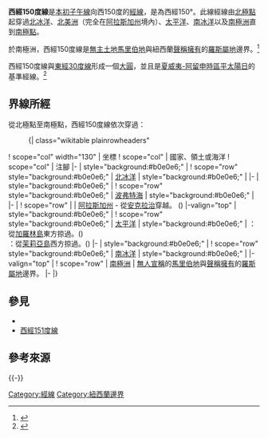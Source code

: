 {{Location map-line|lon=-150}}
{{kml}}

'''西經150度線'''是[[本初子午線|本初子午線]]向西150度的[[經線|經線]]，是為西經150°。此線經線由[[北極點|北極點]]起穿過[[北冰洋|北冰洋]]、[[北美洲|北美洲]]（完全在[[阿拉斯加州|阿拉斯加州]]境內）、[[太平洋|太平洋]]、[[南冰洋|南冰洋]]以及[[南極洲|南極洲]]直到[[南極點|南極點]]。

於南極洲，西經150度線是[[無主土地|無主土地]][[馬里伯地|馬里伯地]]與紐西蘭[[南極領地|聲稱擁有]]的[[羅斯屬地|羅斯屬地]]邊界。<ref>{{cite web|url=http://www.crwflags.com/fotw/flags/nz-aq.html |title=Ross Dependency (New Zealand) |accessdate=2016年1月9日 |publisher=crwflags.com |language=en }}</ref>

西經150度線與[[東經30度線|東經30度線]]形成一個[[大圓|大圓]]，並且是[[夏威夷-阿留申時區|夏威夷-阿留申時區]][[平太陽日|平太陽日]]的基準經線。<ref>{{cite web |url=http://time-time.net/times/time-zones/usa-canada/current-hawaii-time-hast.php |title=Hawaii-Aleutian Time - Current Time |accessdate=2016年1月9日 |publisher=time-time.net |language=en |archive-date=2021年4月20日 |archive-url=https://web.archive.org/web/20210420022143/http://time-time.net/times/time-zones/usa-canada/current-hawaii-time-hast.php |dead-url=no }}</ref>

==界線所經==
從北極點至南極點，西經150度線依次穿過：

:{| class="wikitable plainrowheaders"
! scope="col" width="130" | 坐標
! scope="col" | 國家、領土或海洋
! scope="col" | 注腳
|-
| style="background:#b0e0e6;" | {{Coord|90|0|N|150|0|W|type:waterbody|name=Arctic Ocean}}
! scope="row" style="background:#b0e0e6;" | [[北冰洋|北冰洋]]
| style="background:#b0e0e6;" |
|-
| style="background:#b0e0e6;" | {{Coord|72|20|N|150|0|W|type:waterbody|name=Beaufort Sea}}
! scope="row" style="background:#b0e0e6;" | [[波弗特海|波弗特海]]
| style="background:#b0e0e6;" |
|-
| {{Coord|70|28|N|150|0|W|type:country|name=United States}}
! scope="row" | {{USA}}
| [[阿拉斯加州|阿拉斯加州]] - 從[[安克拉治|安克拉治]]穿越。 ({{Coord|61|12|N|150|0|W|type:city|name=Anchorage}})
|-valign="top"
| style="background:#b0e0e6;" | {{Coord|59|39|N|150|0|W|type:waterbody|name=Pacific Ocean}}
! scope="row" style="background:#b0e0e6;" | [[太平洋|太平洋]]
| style="background:#b0e0e6;" | {{KIR}}：從[[加羅林島|加羅林島]]東方掠過。({{Coord|9|56|S|150|12|W|type:isle|name=Caroline Island}})<br/> {{PYF}}：從[[茉莉亞島|茉莉亞島]]西方掠過。({{Coord|17|30|S|149|55|W|type:isle|name=Caroline Island}})
|-
| style="background:#b0e0e6;" | {{Coord|60|0|S|150|0|W|type:waterbody|name=Southern Ocean}}
! scope="row" style="background:#b0e0e6;" | [[南冰洋|南冰洋]]
| style="background:#b0e0e6;" |
|-valign="top"
| {{Coord|76|32|S|150|0|W|type:country|name=Antarctica}}
! scope="row" | [[南極洲|南極洲]]
| [[無主土地|無人宣稱]]的[[馬里伯地|馬里伯地]]與{{NZL}}[[南極領地|聲稱擁有]]的[[羅斯屬地|羅斯屬地]]邊界。
|-
|}

==參見==
* {{link-en|西經149度線|149th meridian west}}
*[[西經151度線|西經151度線]]

==參考來源==
{{reflist}}
{{-}}
{{geographical coordinates|state=collapsed}}

[[Category:經線|Category:經線]]
[[Category:紐西蘭邊界|Category:紐西蘭邊界]]